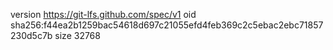 version https://git-lfs.github.com/spec/v1
oid sha256:f44ea2b1259bac54618d697c21055efd4feb369c2c5ebac2ebc71857230d5c7b
size 32768
